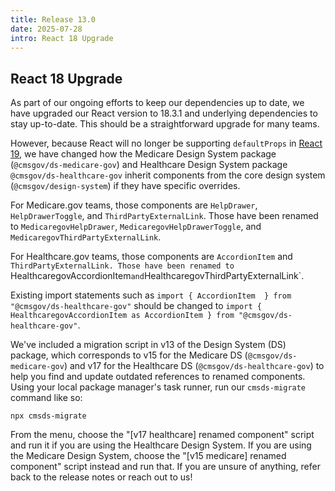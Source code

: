 ```yaml
---
title: Release 13.0
date: 2025-07-28
intro: React 18 Upgrade
---
```


## React 18 Upgrade

As part of our ongoing efforts to keep our dependencies up to date, we have upgraded our React version to 18.3.1 and underlying dependencies to stay up-to-date. This should be a straightforward upgrade for many teams.

However, because React will no longer be supporting `defaultProps` in [React 19](https://18.react.dev/blog/2024/04/25/react-19-upgrade-guide#removed-proptypes-and-defaultprops), we have changed how the Medicare Design System package (`@cmsgov/ds-medicare-gov`) and Healthcare Design System package `@cmsgov/ds-healthcare-gov` inherit components from the core design system (`@cmsgov/design-system`) if they have specific overrides.

For Medicare.gov teams, those components are `HelpDrawer`, `HelpDrawerToggle`, and `ThirdPartyExternalLink`. Those have been renamed to `MedicaregovHelpDrawer`, `MedicaregovHelpDrawerToggle`, and `MedicaregovThirdPartyExternalLink`.

For Healthcare.gov teams, those components are `AccordionItem` and `ThirdPartyExternalLink. Those have been renamed to `HealthcaregovAccordionItem`and`HealthcaregovThirdPartyExternalLink`.

Existing import statements such as `import { AccordionItem  } from "@cmsgov/ds-healthcare-gov"` should be changed to `import { HealthcaregovAccordionItem as AccordionItem } from "@cmsgov/ds-healthcare-gov"`.

<Alert heading="Running the migration script" id="migration-script-instructions">

We've included a migration script in v13 of the Design System (DS) package, which corresponds to v15 for the Medicare DS (`@cmsgov/ds-medicare-gov`) and v17 for the Healthcare DS (`@cmsgov/ds-healthcare-gov`) to help you find and update outdated references to renamed components. Using your local package manager's task runner, run our `cmsds-migrate` command like so:

```
npx cmsds-migrate
```

From the menu, choose the "[v17 healthcare] renamed component" script and run it if you are using the Healthcare Design System. If you are using the Medicare Design System, choose the "[v15 medicare] renamed component" script instead and run that. If you are unsure of anything, refer back to the release notes or reach out to us!

</Alert>
